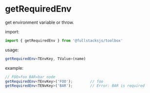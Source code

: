 # getRequiredEnv

get environment variable or throw.

import:
```typescript copy
import { getRequiredEnv } from '@fullstacksjs/toolbox'
```

usage:
```typescript copy
getRequiredEnv<TEnvKey, TValue>(name)
```

example:
```typescript copy
// FOO=foo BAR=bar node
getRequiredEnv<TEnvKey>('FOO');        // foo
getRequiredEnv<TENvKey>('BAR');        // Error: BAR is required
```

